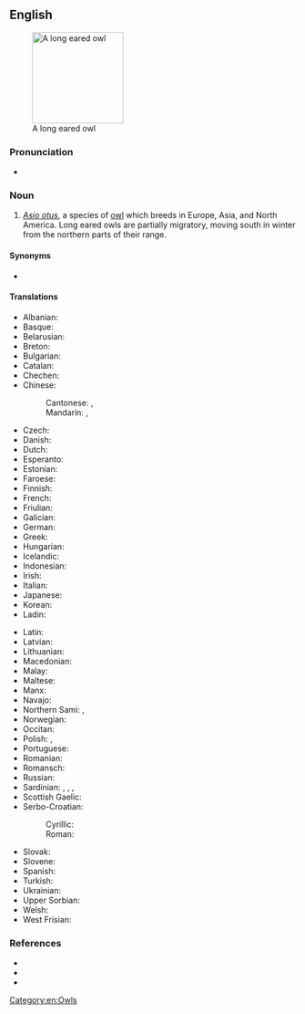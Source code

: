 ==English==
[[Image:Waldohreule_in_freier_Wildbahn.jpg|thumb|160px|A long eared owl]]

===Pronunciation===
* {{a|UK}} {{IPA|/ˌlɒŋɪədˈaʊl/|lang=en}}

===Noun===
{{en-noun|head=[[long]]-[[eared]] [[owl]]}}

# ''[[Asio otus]]'', a species of [[owl]] which breeds in Europe, Asia, and North America. Long eared owls are partially migratory, moving south in winter from the northern parts of their range.

====Synonyms====
* {{taxlink|Strix otus|species|noshow=1|ver=160930}} {{qualifier|former taxonomic name}}

====Translations====
{{trans-top|Asio otus}}
* Albanian: {{t|sq|bufi veshgjatë}}
* Basque: {{t|eu|hontz ertain}}
* Belarusian: {{t|be|вушастая сава|f}}
* Breton: {{t|br|toud penn-kazh}}
* Bulgarian: {{t|bg|горска ушата сова|f}}
* Catalan: {{t|ca|mussol banyut|m}}
* Chechen: {{t|ce|бухӏа}}
* Chinese:
*: Cantonese: {{t|yue|長耳鴞|sc=Hani}}, {{t|yue|长耳鸮|tr=coeng4 ji5 hiu1|sc=Hani}}
*: Mandarin: {{t+|cmn|長耳鴞|sc=Hani}}, {{t+|cmn|长耳鸮|tr=cháng'ěrxiāo|sc=Hani}}
* Czech: {{t|cs|kalous}}
* Danish: {{t+|da|skovhornugle|c}}
* Dutch: {{t+|nl|ransuil|m}}
* Esperanto: {{t|eo|orelstrigo}}
* Estonian: {{t|et|kőrvukräts}}
* Faroese: {{t|fo|kattúla}}
* Finnish: {{t+|fi|sarvipöllö}}
* French: {{t|fr|hibou moyen duc|m}}
* Friulian: {{t|fur|çus}}
* Galician: {{t|gl|bufo pequeno|m}}
* German: {{t+|de|Waldohreule|f}}
* Greek: {{t+|el|νανόμπουφος|m}}
* Hungarian: {{t+|hu|erdei fülesbagoly}}
* Icelandic: {{t+|is|eyrugla}}
* Indonesian: {{t|id|burung hantu bertelinga panjang}}
* Irish: {{t|ga|ceann cait}}
* Italian: {{t|it|gufo comune|m}}
* Japanese: {{t|ja|虎斑木菟|tr=トラフズク, tora fuzuku}}
* Korean: {{t+|ko|부엉이}}
* Ladin: {{t|lld|ciuita}}
{{trans-mid}}
* Latin: {{t|la|Asio otus|m}}
* Latvian: {{t|lv|ausainā pūce}}
* Lithuanian: {{t|lt|mažasis apuokas}}
* Macedonian: {{t|mk|мал був|m}}
* Malay: {{t|ms|burung hantu telinga panjang}}
* Maltese: {{t+|mt|qattus}}
* Manx: {{t|gv|hullad eairkagh|f}}
* Navajo: {{t|nv|néʼéshjaaʼ yázhí}}
* Northern Sami: {{t|se|bealljeloađgu}}, {{t|se|bealljeloatku}}
* Norwegian: {{t|no|hornugle}}
* Occitan: {{t+|oc|duganèl}}
* Polish: {{t|pl|sowa szara|f}}, {{t+|pl|uszatka|f}}
* Portuguese: {{t|pt|mocho-pequeno|m}}
* Romanian: {{t|ro|ciuf de pădure|m}}
* Romansch: {{t|rm|piv mesaun}}
* Russian: {{t|ru|уша́стая сова́|f}}
* Sardinian: {{t|sc|cuccumeu}}, {{t|sc|cuccummiau}}, {{t|sc|cuccu}}, {{t|sc|cuccumeò}}
* Scottish Gaelic: {{t|gd|comhachag-adharcach|f}}
* Serbo-Croatian:
*: Cyrillic: {{t|sh|мала ушара|f}}
*: Roman: {{t+|sh|mala ušara|f}}
* Slovak: {{t|sk|myšiarka ušatá|f}}
* Slovene: {{t|sl|mala uharica|f}}
* Spanish: {{t|es|búho chico|m}}
* Turkish: {{t+|tr|kulaklı orman baykuşu}}
* Ukrainian: {{t|uk|сова вухата|f}}
* Upper Sorbian: {{t|hsb|lěsawa|f}}
* Welsh: {{t|cy|tylluan gorniog}}
* West Frisian: {{t|fy|hoarnûle}}
{{trans-bottom}}

===References===
* {{pedia}}
* {{specieslite|Asio otus|i=1}}
* {{comcatlite|Asio otus|i=1}}

[[Category:en:Owls]]